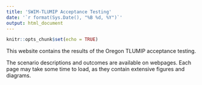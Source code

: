 ```yaml
---
title: 'SWIM-TLUMIP Acceptance Testing'
date: '`r format(Sys.Date(), "%B %d, %Y")`'
output: html_document
---
```


```r
knitr::opts_chunk$set(echo = TRUE)
```



This website contains the results of the Oregon TLUMIP acceptance testing. 

The scenario descriptions and outcomes are available on webpages. Each page 
may take some time to load, as they contain extensive figures and diagrams.

